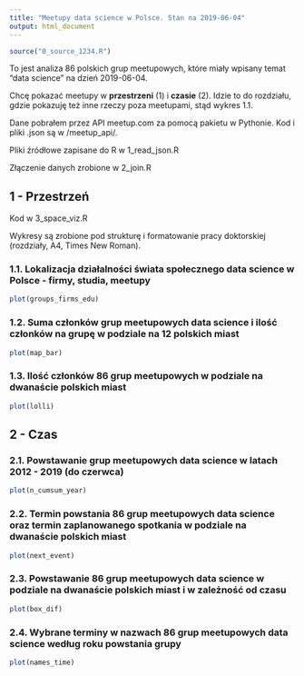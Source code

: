 ```yaml
---
title: "Meetupy data science w Polsce. Stan na 2019-06-04"
output: html_document
---
```


```r
source("0_source_1234.R")
```

To jest analiza 86 polskich grup meetupowych, które miały wpisany temat "data science" na dzień 2019-06-04. 

Chcę pokazać meetupy w **przestrzeni** (1) i **czasie** (2). Idzie to do rozdziału, gdzie pokazuję też inne rzeczy poza meetupami, stąd wykres 1.1. 

Dane pobrałem przez API meetup.com za pomocą pakietu w Pythonie. Kod i pliki .json są w /meetup_api/.

Pliki źródłowe zapisane do R w 1_read_json.R

Złączenie danych zrobione w 2_join.R

## 1 - Przestrzeń  

Kod w 3_space_viz.R

Wykresy są zrobione pod strukturę i formatowanie pracy doktorskiej (rozdziały, A4, Times New Roman). 

### 1.1. Lokalizacja działalności świata społecznego data science w Polsce - firmy, studia, meetupy
```r
plot(groups_firms_edu)
```

### 1.2. Suma członków grup meetupowych data science i ilość członków na grupę w podziale na 12 polskich miast
```r
plot(map_bar)
```

### 1.3. Ilość członków 86 grup meetupowych w podziale na dwanaście polskich miast
```r
plot(lolli)
```

## 2 - Czas
### 2.1. Powstawanie grup meetupowych data science w latach 2012 - 2019 (do czerwca)
```r
plot(n_cumsum_year)
```

### 2.2. Termin powstania 86 grup meetupowych data science oraz termin zaplanowanego spotkania w podziale na dwanaście polskich miast
```r
plot(next_event)
```

### 2.3. Powstawanie 86 grup meetupowych data science w podziale na dwanaście polskich miast i w zależność od czasu
```r
plot(box_dif)
```

### 2.4. Wybrane terminy w nazwach 86 grup meetupowych data science według roku powstania grupy
```r
plot(names_time)
```



